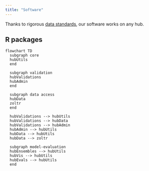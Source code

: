 ```yaml
---
title: "Software"
---
```


:::{.callout-tip}

Thanks to rigorous [data standards](data.qmd), our software works on any hub.

:::

## R packages

```mermaid
flowchart TD
  subgraph core
  hubUtils
  end

  subgraph validation
  hubValidations
  hubAdmin
  end

  subgraph data access
  hubData
  zoltr
  end

  hubValidations --> hubUtils
  hubValidations --> hubData
  hubValidations --> hubAdmin
  hubAdmin --> hubUtils
  hubData --> hubUtils
  hubData --> zoltr

  subgraph model-evaluation
  hubEnsembles --> hubUtils
  hubVis --> hubUtils
  hubEvals --> hubUtils
  end
```
